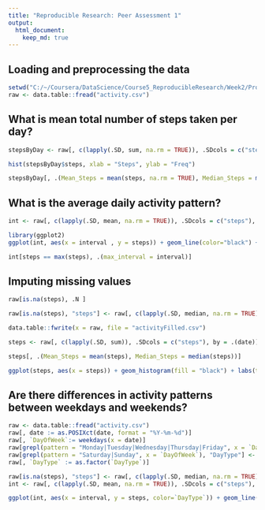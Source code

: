 ```yaml
---
title: "Reproducible Research: Peer Assessment 1"
output: 
  html_document:
    keep_md: true
---
```



## Loading and preprocessing the data
```r
setwd("C:/~/Coursera/DataScience/Course5_ReproducibleResearch/Week2/Project")
raw <- data.table::fread("activity.csv")
```

## What is mean total number of steps taken per day?
```r
stepsByDay <- raw[, c(lapply(.SD, sum, na.rm = TRUE)), .SDcols = c("steps"), by = .(date)]
```
```r
hist(stepsByDay$steps, xlab = "Steps", ylab = "Freq")
```
```r
stepsByDay[, .(Mean_Steps = mean(steps, na.rm = TRUE), Median_Steps = median(steps, na.rm = TRUE))]
```
## What is the average daily activity pattern?
```r
int <- raw[, c(lapply(.SD, mean, na.rm = TRUE)), .SDcols = c("steps"), by = .(interval)]

library(ggplot2)
ggplot(int, aes(x = interval , y = steps)) + geom_line(color="black") + labs(title = "Time Series Plot", x = "int$interval", y = "int$steps")

int[steps == max(steps), .(max_interval = interval)]
```
## Imputing missing values
```r
raw[is.na(steps), .N ]

raw[is.na(steps), "steps"] <- raw[, c(lapply(.SD, median, na.rm = TRUE)), .SDcols = c("steps")]

data.table::fwrite(x = raw, file = "activityFilled.csv")

steps <- raw[, c(lapply(.SD, sum)), .SDcols = c("steps"), by = .(date)] 

steps[, .(Mean_Steps = mean(steps), Median_Steps = median(steps))]

ggplot(steps, aes(x = steps)) + geom_histogram(fill = "black") + labs(title = "Total Daily Steps", x = "Steps", y = "Frequency")
```
## Are there differences in activity patterns between weekdays and weekends?
```r
raw <- data.table::fread("activity.csv")
raw[, date := as.POSIXct(date, format = "%Y-%m-%d")]
raw[, `DayOfWeek`:= weekdays(x = date)]
raw[grepl(pattern = "Monday|Tuesday|Wednesday|Thursday|Friday", x = `DayOfWeek`), "DayType"] <- "Weekday"
raw[grepl(pattern = "Saturday|Sunday", x = `DayOfWeek`), "DayType"] <- "Weekend"
raw[, `DayType` := as.factor(`DayType`)]

raw[is.na(steps), "steps"] <- raw[, c(lapply(.SD, median, na.rm = TRUE)), .SDcols = c("steps")]
int <- raw[, c(lapply(.SD, mean, na.rm = TRUE)), .SDcols = c("steps"), by = .(interval, `DayType`)]

ggplot(int, aes(x = interval, y = steps, color=`DayType`)) + geom_line() + labs(title = "Comparison of Weekday vs. Weekend Average Daily Steps",x="interval", y = "Count of Steps") + facet_wrap(~`DayType`, ncol = 1, nrow=2)
```
